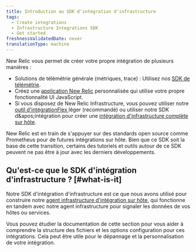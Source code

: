 ```yaml
---
title: Introduction au SDK d'intégration d'infrastructure
tags:
  - Create integrations
  - Infrastructure Integrations SDK
  - Get started
freshnessValidatedDate: never
translationType: machine
---
```


New Relic vous permet de créer votre propre intégration de plusieurs manières :

* Solutions de télémétrie générale (métriques, trace) : Utilisez nos [SDK de télémétrie](/docs/data-ingest-apis/get-data-new-relic/new-relic-sdks/telemetry-sdks-send-custom-telemetry-data-new-relic).
* Créez une [application New Relic](/docs/new-relic-one/use-new-relic-one/build-new-relic-one/new-relic-one-build-your-own-custom-new-relic-one-application) personnalisée qui utilise votre propre fonctionnalité UI JavaScript.
* Si vous disposez de New Relic Infrastructure, vous pouvez utiliser notre [outil d'intégrationFlex ](/docs/integrations/host-integrations/host-integrations-list/flex-integration-tool-build-your-own-integration)léger (recommandé) ou utiliser notre SDK d&amp;apos;intégration pour créer une [intégration d'infrastructure complète sur hôte](/docs/integrations/host-integrations/getting-started/introduction-host-integrations).

<Callout variant="important">
  New Relic est en train de s'appuyer sur des standards open source comme Prometheus pour de futures intégrations sur hôte. Bien que ce SDK soit la base de cette transition, certains des tutoriels et outils autour de ce SDK peuvent ne pas être à jour avec les derniers développements.
</Callout>

## Qu'est-ce que le SDK d'intégration d'infrastructure ? [#what-is-it]

Notre SDK d'intégration d'infrastructure est ce que nous avons utilisé pour construire notre [agent infrastructure d'intégration sur hôte](/docs/infrastructure/host-integrations/installation/install-infrastructure-host-integrations), qui fonctionne en tandem avec notre agent infrastructure pour signaler les données de vos hôtes ou services.

Vous pouvez étudier la documentation de cette section pour vous aider à comprendre la structure des fichiers et les options configuration pour ces intégrations. Cela peut être utile pour le dépannage et la personnalisation de votre intégration.